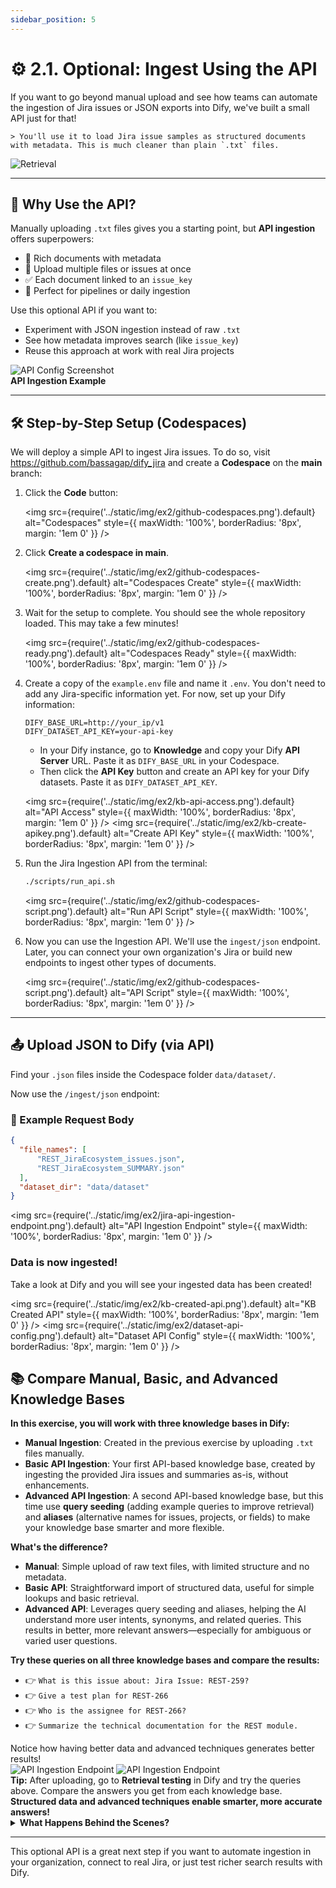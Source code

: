 ```yaml
---
sidebar_position: 5
---
```


# ⚙️ 2.1. Optional: Ingest Using the API

<div style={{ display: 'grid', gridTemplateColumns: '2fr 1fr', gap: '2em', alignItems: 'center', marginBottom: '2em' }}>
  <div>
    If you want to go beyond manual upload and see how teams can automate the ingestion of Jira issues or JSON exports into Dify, we've built a small API just for that!

    > You'll use it to load Jira issue samples as structured documents with metadata. This is much cleaner than plain `.txt` files.

  </div>
  <div style={{ textAlign: 'center' }}>
    <img src={require('../static/img/ex2/knowledge-base.png').default} alt="Retrieval" style={{ maxWidth: '100%', height: 'auto' }} />
  </div>
</div>

---

<div style={{ display: 'grid', gridTemplateColumns: '1fr 1fr', gap: '2em', alignItems: 'center', marginBottom: '2em' }}>
  <div>
    <h2>🚀 Why Use the API?</h2>
    <p>Manually uploading <code>.txt</code> files gives you a starting point, but <b>API ingestion</b> offers superpowers:</p>
    <ul>
      <li>🧠 Rich documents with metadata</li>
      <li>🤖 Upload multiple files or issues at once</li>
      <li>✅ Each document linked to an <code>issue_key</code></li>
      <li>🧰 Perfect for pipelines or daily ingestion</li>
    </ul>
    <p>Use this optional API if you want to:</p>
    <ul>
      <li>Experiment with JSON ingestion instead of raw <code>.txt</code></li>
      <li>See how metadata improves search (like <code>issue_key</code>)</li>
      <li>Reuse this approach at work with real Jira projects</li>
    </ul>
  </div>
  <div style={{ textAlign: 'center' }}>
    <img src={require('../static/img/ex2/dataset-api-config.png').default} alt="API Config Screenshot" style={{ maxWidth: '100%', height: 'auto', borderRadius: '8px', boxShadow: '0 2px 8px #ddd' }} />
    <div style={{ fontSize: '0.95em', color: '#444', marginTop: '0.5em' }}>
      <b>API Ingestion Example</b>
    </div>
  </div>
</div>

---

## 🛠️ Step-by-Step Setup (Codespaces)

We will deploy a simple API to ingest Jira issues. To do so, visit <a href="https://github.com/bassagap/dify_jira" target="_blank" rel="noopener noreferrer">https://github.com/bassagap/dify_jira</a> and create a <b>Codespace</b> on the <b>main</b> branch:

1. Click the <b>Code</b> button:

   <img src={require('../static/img/ex2/github-codespaces.png').default} alt="Codespaces" style={{ maxWidth: '100%', borderRadius: '8px', margin: '1em 0' }} />

2. Click <b>Create a codespace in main</b>.

   <img src={require('../static/img/ex2/github-codespaces-create.png').default} alt="Codespaces Create" style={{ maxWidth: '100%', borderRadius: '8px', margin: '1em 0' }} />

3. Wait for the setup to complete. You should see the whole repository loaded. This may take a few minutes!

   <img src={require('../static/img/ex2/github-codespaces-ready.png').default} alt="Codespaces Ready" style={{ maxWidth: '100%', borderRadius: '8px', margin: '1em 0' }} />

4. Create a copy of the <code>example.env</code> file and name it <code>.env</code>. You don't need to add any Jira-specific information yet. For now, set up your Dify information:

   ```env
   DIFY_BASE_URL=http://your_ip/v1
   DIFY_DATASET_API_KEY=your-api-key
   ```

   - In your Dify instance, go to <b>Knowledge</b> and copy your Dify <b>API Server</b> URL. Paste it as <code>DIFY_BASE_URL</code> in your Codespace.
   - Then click the <b>API Key</b> button and create an API key for your Dify datasets. Paste it as <code>DIFY_DATASET_API_KEY</code>.

   <img src={require('../static/img/ex2/kb-api-access.png').default} alt="API Access" style={{ maxWidth: '100%', borderRadius: '8px', margin: '1em 0' }} />
   <img src={require('../static/img/ex2/kb-create-apikey.png').default} alt="Create API Key" style={{ maxWidth: '100%', borderRadius: '8px', margin: '1em 0' }} />

5. Run the Jira Ingestion API from the terminal:

   ```bash
   ./scripts/run_api.sh
   ```

   <img src={require('../static/img/ex2/github-codespaces-script.png').default} alt="Run API Script" style={{ maxWidth: '100%', borderRadius: '8px', margin: '1em 0' }} />

6. Now you can use the Ingestion API. We'll use the <code>ingest/json</code> endpoint. Later, you can connect your own organization's Jira or build new endpoints to ingest other types of documents.

   <img src={require('../static/img/ex2/github-codespaces-script.png').default} alt="API Script" style={{ maxWidth: '100%', borderRadius: '8px', margin: '1em 0' }} />

---

## 📤 Upload JSON to Dify (via API)

Find your <code>.json</code> files inside the Codespace folder <code>data/dataset/</code>.

Now use the <code>/ingest/json</code> endpoint:

### 🧪 Example Request Body

```json
{
  "file_names": [
      "REST_JiraEcosystem_issues.json",
      "REST_JiraEcosystem_SUMMARY.json"
  ],
  "dataset_dir": "data/dataset"
}
```

<img src={require('../static/img/ex2/jira-api-ingestion-endpoint.png').default} alt="API Ingestion Endpoint" style={{ maxWidth: '100%', borderRadius: '8px', margin: '1em 0' }} />

### Data is now ingested!

Take a look at Dify and you will see your ingested data has been created!

<img src={require('../static/img/ex2/kb-created-api.png').default} alt="KB Created API" style={{ maxWidth: '100%', borderRadius: '8px', margin: '1em 0' }} />
<img src={require('../static/img/ex2/dataset-api-config.png').default} alt="Dataset API Config" style={{ maxWidth: '100%', borderRadius: '8px', margin: '1em 0' }} />

## 📚 Compare Manual, Basic, and Advanced Knowledge Bases

<div style={{ background: '#fffbe8', border: '2px solid #facc15', borderRadius: '10px', padding: '1.5em 2em', margin: '2em 0', fontSize: '1.08em', boxShadow: '0 2px 8px #facc1533' }}>
  <b>In this exercise, you will work with <span style={{ color: '#b45309' }}>three knowledge bases</span> in Dify:</b>
  <ul>
    <li><b>Manual Ingestion</b>: Created in the previous exercise by uploading <code>.txt</code> files manually.</li>
    <li><b>Basic API Ingestion</b>: Your first API-based knowledge base, created by ingesting the provided Jira issues and summaries as-is, without enhancements.</li>
    <li><b>Advanced API Ingestion</b>: A second API-based knowledge base, but this time use <b>query seeding</b> (adding example queries to improve retrieval) and <b>aliases</b> (alternative names for issues, projects, or fields) to make your knowledge base smarter and more flexible.</li>
  </ul>
  <b>What's the difference?</b>
  <ul>
    <li><b>Manual</b>: Simple upload of raw text files, with limited structure and no metadata.</li>
    <li><b>Basic API</b>: Straightforward import of structured data, useful for simple lookups and basic retrieval.</li>
    <li><b>Advanced API</b>: Leverages query seeding and aliases, helping the AI understand more user intents, synonyms, and related queries. This results in better, more relevant answers—especially for ambiguous or varied user questions.</li>
  </ul>
  <div style={{ margin: '1.5em 0' }}>
    <b>Try these queries on all three knowledge bases and compare the results:</b>
    <ul style={{ fontSize: '1.05em' }}>
      <li>👉 <code>What is this issue about: Jira Issue: REST-259?</code></li>
      <li>👉 <code>Give a test plan for REST-266</code></li>
      <li>👉 <code>Who is the assignee for REST-266?</code></li>
      <li>👉 <code>Summarize the technical documentation for the REST module.</code></li>
    </ul>
    <span style={{ color: '#b45309', fontWeight: 500 }}>Notice how having better data and advanced techniques generates better results!</span>
  </div>
  <img src={require('../static/img/ex2/queries-compare.png').default} alt="API Ingestion Endpoint" style={{ maxWidth: '100%', borderRadius: '8px', margin: '1em 0' }} />
    <img src={require('../static/img/ex2/queries-compare-advanced.png').default} alt="API Ingestion Endpoint" style={{ maxWidth: '100%', borderRadius: '8px', margin: '1em 0' }} />
  <div style={{ marginTop: '1em' }}>
    <b>Tip:</b> After uploading, go to <b>Retrieval testing</b> in Dify and try the queries above. Compare the answers you get from each knowledge base. <b>Structured data and advanced techniques enable smarter, more accurate answers!</b>
  </div>
</div>

<details style={{
  border: '2px solid #7c3aed',
  borderRadius: '8px',
  background: '#faf9ff',
  padding: '0.5em 1em',
  marginTop: '1em',
  marginBottom: '1em'
}}>
<summary><b>What Happens Behind the Scenes?</b></summary>
<ul>
  <li>Each issue is converted into a descriptive <b>document</b>: summary, description, project, type, etc.</li>
  <li>Smart chunking ensures readable chunks with overlap for better search.</li>
  <li>Metadata (like <code>issue_key</code>) is attached, improving traceability.</li>
</ul>
</details>

---



This optional API is a great next step if you want to automate ingestion in your organization, connect to real Jira, or just test richer search results with Dify.

